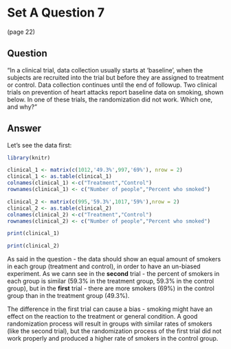 # Set A Question 7
(page 22)

## Question 

"In a clinical trial, data collection usually starts at 'baseline', when the subjects are recruited into the trial but before they are assigned to treatment or control. Data collection continues until the end of followup. Two clinical trials on prevention of heart attacks report baseline data on smoking, shown below. In one of these trials, the randomization did not work. Which one, and why? "

## Answer

Let's see the data first:

```r
library(knitr)

clinical_1 <- matrix(c(1012,'49.3%',997,'69%'), nrow = 2) 
clinical_1 <- as.table(clinical_1)
colnames(clinical_1) <-c("Treatment","Control")
rownames(clinical_1) <- c("Number of people","Percent who smoked")

clinical_2 <- matrix(c(995,'59.3%',1017,'59%'),nrow = 2)
clinical_2 <- as.table(clinical_2)
colnames(clinical_2) <-c("Treatment","Control")
rownames(clinical_2) <- c("Number of people","Percent who smoked")

print(clinical_1)

print(clinical_2)
```
As said in the question - the data should show an equal amount of smokers in each group (treatment and control), in order to have an un-biased experiment. 
As we cann see in the **second** trial - the percent of smokers in each group is similar (59.3% in the treatment group, 59.3% in the control group), but in the **first** trial - there are more smokers (69%) in the control group than in the treatment group (49.3%).

The difference in the first trial can cause a bias - smoking might have an effect on the reaction to the treatment or general condition. A good randomization process will result in groups with similar rates of smokers (like the second trial), but the randomization process of the first trial did not work properly and produced a higher rate of smokers in the control group. 
